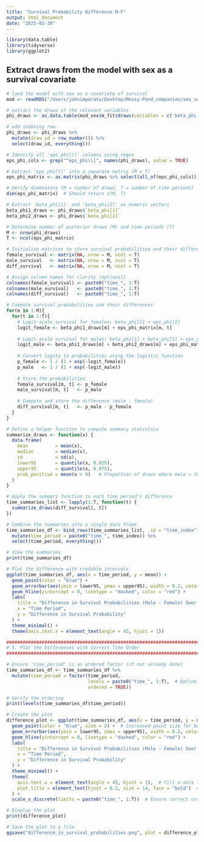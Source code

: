```yaml
---
title: "Survival Probability Difference M-F"
output: html_document
date: "2025-01-30"
---
```


```r

library(data.table)
library(tidyverse)
library(ggplot2)

```

## Extract draws from the model with sex as a survival covariate

```r

# laod the model with sex as a covariate of survival
mod <- readRDS("/Users/johnimperato/Desktop/Mossy-Pond_companion/sex_survival_covariate_model.rds")

# extract the draws of the relevant variables
phi_draws <- as.data.table(mod_sex$m_fit$draws(variables = c('beta_phi', 'eps_phi'), format = 'draws_df'))

# add indexing row
phi_draws <- phi_draws %>%
  mutate(draw_id = row_number()) %>%
  select(draw_id, everything()) 

```

```r

# Identify all 'eps_phi[t]' columns using regex
eps_phi_cols <- grep("^eps_phi\\[", names(phi_draws), value = TRUE)

# Extract 'eps_phi[t]' into a separate matrix (M x T)
eps_phi_matrix <- as.matrix(phi_draws %>% select(all_of(eps_phi_cols)))

# Verify dimensions (M = number of draws, T = number of time periods)
dim(eps_phi_matrix)  # Should return c(M, T)

# Extract 'beta_phi[1]' and 'beta_phi[2]' as numeric vectors
beta_phi1_draws <- phi_draws$`beta_phi[1]`
beta_phi2_draws <- phi_draws$`beta_phi[2]`

```

```r

# Determine number of posterior draws (M) and time periods (T)
M <- nrow(phi_draws)
T <- ncol(eps_phi_matrix)

# Initialize matrices to store survival probabilities and their differences
female_survival <- matrix(NA, nrow = M, ncol = T)
male_survival   <- matrix(NA, nrow = M, ncol = T)
diff_survival   <- matrix(NA, nrow = M, ncol = T)

# Assign column names for clarity (optional)
colnames(female_survival) <- paste0("time_", 1:T)
colnames(male_survival)   <- paste0("time_", 1:T)
colnames(diff_survival)   <- paste0("time_", 1:T)

# Compute survival probabilities and their differences
for(m in 1:M){
  for(t in 1:T){
    # Logit-scale survival for females: beta_phi[1] + eps_phi[t]
    logit_female <- beta_phi1_draws[m] + eps_phi_matrix[m, t]
    
    # Logit-scale survival for males: beta_phi[1] + beta_phi[2] + eps_phi[t]
    logit_male <- beta_phi1_draws[m] + beta_phi2_draws[m] + eps_phi_matrix[m, t]
    
    # Convert logits to probabilities using the logistic function
    p_female <- 1 / (1 + exp(-logit_female))
    p_male   <- 1 / (1 + exp(-logit_male))
    
    # Store the probabilities
    female_survival[m, t] <- p_female
    male_survival[m, t]   <- p_male
    
    # Compute and store the difference (male - female)
    diff_survival[m, t]   <- p_male - p_female
  }
}

```

```r

# Define a helper function to compute summary statistics
summarize_draws <- function(x) {
  data.frame(
    mean          = mean(x),
    median        = median(x),
    sd            = sd(x),
    lower95       = quantile(x, 0.025),
    upper95       = quantile(x, 0.975),
    prob_positive = mean(x > 0)   # Proportion of draws where male > female
  )
}

# Apply the summary function to each time period's difference
time_summaries_list <- lapply(1:T, function(t) {
  summarize_draws(diff_survival[, t])
})

# Combine the summaries into a single data frame
time_summaries_df <- bind_rows(time_summaries_list, .id = "time_index") %>%
  mutate(time_period = paste0("time_", time_index)) %>%
  select(time_period, everything())

# View the summaries
print(time_summaries_df)

```

```r

# Plot the difference with credible intervals
ggplot(time_summaries_df, aes(x = time_period, y = mean)) +
  geom_point(color = "blue") +
  geom_errorbar(aes(ymin = lower95, ymax = upper95), width = 0.2, color = "blue") +
  geom_hline(yintercept = 0, linetype = "dashed", color = "red") +
  labs(
    title = "Difference in Survival Probabilities (Male - Female) Over Time",
    x = "Time Period",
    y = "Difference in Survival Probability"
  ) +
  theme_minimal() +
  theme(axis.text.x = element_text(angle = 45, hjust = 1))

```

```r

###############################################################################
# 5. Plot the Differences with Correct Time Order
###############################################################################

# Ensure 'time_period' is an ordered factor (if not already done)
time_summaries_df <- time_summaries_df %>%
  mutate(time_period = factor(time_period, 
                              levels = paste0("time_", 1:T),  # Define the correct chronological order
                              ordered = TRUE))

# Verify the ordering
print(levels(time_summaries_df$time_period))

# Create the plot
difference_plot <- ggplot(time_summaries_df, aes(x = time_period, y = mean)) +
  geom_point(color = "blue", size = 2) +  # Increased point size for better visibility
  geom_errorbar(aes(ymin = lower95, ymax = upper95), width = 0.2, color = "blue") +
  geom_hline(yintercept = 0, linetype = "dashed", color = "red") +
  labs(
    title = "Difference in Survival Probabilities (Male - Female) Over Time",
    x = "Time Period",
    y = "Difference in Survival Probability"
  ) +
  theme_minimal() +
  theme(
    axis.text.x = element_text(angle = 45, hjust = 1),  # Tilt x-axis labels for readability
    plot.title = element_text(hjust = 0.5, size = 14, face = "bold")  # Center and style the title
  ) +
  scale_x_discrete(limits = paste0("time_", 1:T))  # Ensure correct order on x-axis

# Display the plot
print(difference_plot)

# Save the plot to a file
ggsave("difference_in_survival_probabilities.png", plot = difference_plot, width = 10, height = 6, dpi = 300)

```
















